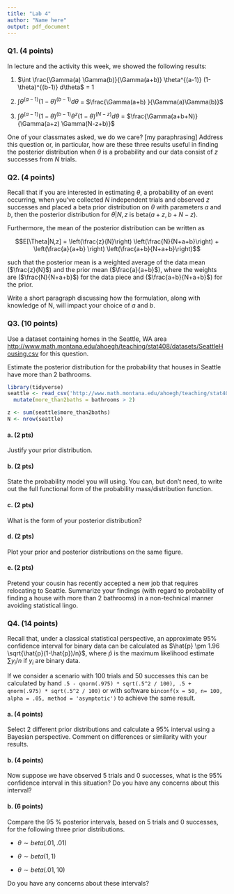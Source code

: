 ```yaml
---
title: "Lab 4"
author: "Name here"
output: pdf_document
---
```


### Q1. (4 points)

In lecture and the activity this week, we showed the following results:

1. $\int \frac{\Gamma(a) \Gamma(b)}{\Gamma(a+b)} \theta^{(a-1)} (1- \theta)^{(b-1)} d\theta$ = 1

2. $\int \theta^{(a-1)} (1- \theta)^{(b-1)} d\theta$ = $\frac{\Gamma(a+b) }{\Gamma(a)\Gamma(b)}$

3. $\int \theta^{(a-1)} (1-\theta)^{(b-1)} \theta^z (1-\theta)^{(N-z)} d\theta$ = $\frac{\Gamma(a+b+N)}{\Gamma(a+z) \Gamma(N-z+b)}$

One of your classmates asked, we do we care? [my paraphrasing] Address this question or, in particular, how are these three results useful in finding the posterior distribution when $\theta$ is a probability and our data consist of $z$ successes from $N$ trials.



### Q2. (4 points)

Recall that if you are interested in estimating $\theta$, a probability of an event occurring, when you've collected $N$ independent trials and observed $z$ successes and placed a beta prior distribution on $\theta$ with parameters $a$ and $b$, then the posterior distribution for $\theta|N,z$ is beta($a + z, b + N - z).$

Furthermore, the mean of the posterior distribution can be written as

$$E[\Theta|N,z] = \left(\frac{z}{N}\right) \left(\frac{N}{N+a+b}\right) + \left(\frac{a}{a+b} \right) \left(\frac{a+b}{N+a+b}\right)$$

such that the posterior mean is a weighted average of the data mean ($\frac{z}{N}$) and the prior mean ($\frac{a}{a+b}$), where the weights are ($\frac{N}{N+a+b}$) for the data piece and ($\frac{a+b}{N+a+b}$) for the prior.

Write a short paragraph discussing how the formulation, along with knowledge of N, will impact your choice of $a$ and $b$.


### Q3. (10 points)

Use a dataset containing homes in the Seattle, WA area [http://www.math.montana.edu/ahoegh/teaching/stat408/datasets/SeattleHousing.csv](http://www.math.montana.edu/ahoegh/teaching/stat408/datasets/SeattleHousing.csv) for this question.


Estimate the posterior distribution for the probability that houses in Seattle have more than 2 bathrooms.
```r
library(tidyverse)
seattle <- read_csv('http://www.math.montana.edu/ahoegh/teaching/stat408/datasets/SeattleHousing.csv') %>% 
  mutate(more_than2baths = bathrooms > 2)

z <- sum(seattle$more_than2baths)
N <- nrow(seattle)
```

#### a. (2 pts)
Justify your prior distribution.


#### b. (2 pts)
State the probability model you will using. You can, but don't need, to write out the full functional form of the probability mass/distribution function.


#### c. (2 pts)
What is the form of your posterior distribution?

#### d. (2 pts)
Plot your prior and posterior distributions on the same figure.


#### e. (2 pts)
Pretend your cousin has recently accepted a new job that requires relocating to Seattle. Summarize your findings (with regard to probability of finding a house with more than 2 bathrooms) in a non-technical manner avoiding statistical lingo.

### Q4. (14 points)

Recall that, under a classical statistical perspective, an approximate 95% confidence interval for binary data can be calculated as $\hat{p} \pm 1.96 \sqrt{\hat{p}(1-\hat{p})/n}$, where $\hat{p}$ is the maximum likelihood estimate $\sum y_i/n$ if $y_i$ are binary data.

If we consider a scenario with 100 trials and 50 successes this can be calculated by hand `.5 - qnorm(.975) * sqrt(.5^2 / 100), .5 + qnorm(.975) * sqrt(.5^2 / 100)` or with software `binconf(x = 50, n= 100, alpha = .05, method = 'asymptotic')` to achieve the same result.

#### a. (4 points)

Select 2 different prior distributions and calculate a 95% interval using a Bayesian perspective. Comment on differences or similarity with your results.

#### b. (4 points)

Now suppose we have observed 5 trials and 0 successes, what is the 95% confidence interval in this situation? Do you have any concerns about this interval?

#### b. (6 points)

Compare the 95 % posterior intervals, based on 5 trials and 0 successes, for the following three prior distributions.

- $\theta \sim beta(.01,.01)$

- $\theta \sim beta(1,1)$

- $\theta \sim beta(.01,10)$

Do you have any concerns about these intervals?